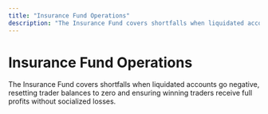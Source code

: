```yaml
---
title: "Insurance Fund Operations"
description: "The Insurance Fund covers shortfalls when liquidated accounts go negative, reset"
---
```


# Insurance Fund Operations

The Insurance Fund covers shortfalls when liquidated accounts go negative, resetting trader balances to zero and ensuring winning traders receive full profits without socialized losses.